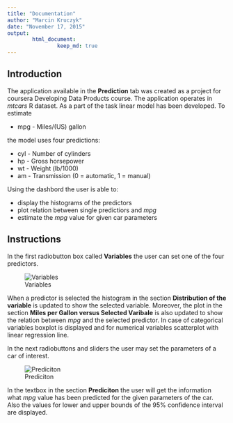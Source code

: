 ```yaml
---
title: "Documentation"
author: "Marcin Kruczyk"
date: "November 17, 2015"
output: 
        html_document:
                keep_md: true
---
```


Introduction
---------------------

The application available in the **Prediction** tab was created as a project for coursera Developing Data Products course. The application operates in *mtcars* R dataset. As a part of the task linear model has been developed. To estimate

* mpg - Miles/(US) gallon

the model uses four predictions: 

* cyl - Number of cylinders
* hp - Gross horsepower
* wt - Weight (lb/1000)
* am - Transmission (0 = automatic, 1 = manual)

Using the dashbord the user is able to: 

* display the histograms of the predictors
* plot relation between single predictiors and *mpg*
* estimate the *mpg* value for given car parameters

Instructions
--------------------

In the first radiobutton box called **Variables** the user can set one of the four predictors.

![Variables](./Variables.png)

When a predictor is selected the histogram in the section **Distribution of the variable** is updated to show the selected variable. Moreover, the plot in the section **Miles per Gallon versus Selected Varibale** is also updated to show the relation between *mpg* and the selected predictor. In case of categorical variables boxplot is displayed and for numerical variables scatterplot with linear regression line.

In the next radiobuttons and sliders the user may set the parameters of a car of interest.

![Prediciton](./Prediction.png)

In the textbox in the section **Prediciton** the user will get the information what *mpg* value has been predicted for the given parameters of the car. Also the values for lower and upper bounds of the 95% confidence interval are displayed.
